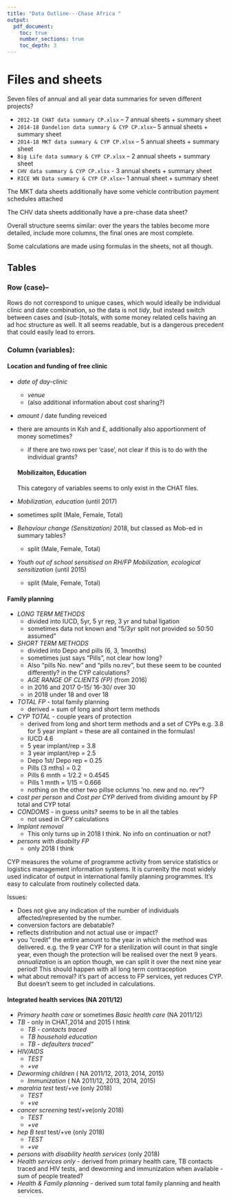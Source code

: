 ```yaml
---
title: "Data Outline---Chase Africa "
output:
  pdf_document:
    toc: true
    number_sections: true
    toc_depth: 3
---
```


# Files and sheets

Seven files of annual and all year data summaries for seven different projects?
  
* `2012-18 CHAT data summary CP.xlsx` -- 7 annual sheets + summary sheet
* `2014-18 Dandelion data summary & CYP CP.xlsx`-- 5 annual sheets + summary sheet
* `2014-18 MKT data summary & CYP CP.xlsx` -- 5 annual sheets + summary sheet
* `Big Life data summary & CYP CP.xlsx` -- 2 annual sheets + summary sheet
* `CHV data summary & CYP CP.xlsx` - 3 annual sheets + summary sheet
* `RICE WN Data summary & CYP CP.xlsx`-- 1 annual sheet + summary sheet

The MKT data sheets additionally have some vehicle contribution payment schedules attached

The CHV data sheets additionally have a pre-chase data sheet?
  
  Overall structure seems similar: over the years the tables become more detailed, include more columns, the final ones are most complete.

Some calculations are made using formulas in the sheets, not all though. 

## Tables

### Row (case)--

Rows do not correspond to unique cases, which would ideally be individual clinic and date combination, so the data is not *tidy*, but instead switch between cases and (sub-)totals, with some money related cells having an ad hoc structure as well. It all seems readable, but is a dangerous precedent that could easily lead to errors.

### Column (variables): 

#### Location and funding of free clinic

* *date of day-clinic*
  + *venue*
  + (also additional information about cost sharing?)
* *amount* / date funding reveiced
+ there are amounts in Ksh and £, additionally also apportionment of money sometimes?
  + if there are two rows per 'case', not clear if this is to do with the individual grants?
  
  #### Mobilizaiton, Education
  
  This category of variables seems to only exist in the CHAT files. 

* *Mobilization, education* (until 2017)
+ sometimes split (Male, Female, Total)
* *Behaviour change (Sensitization)* 2018, but classed as Mob-ed in summary tables?
  +  split (Male, Female, Total)
* *Youth out of school sensitised on RH/FP Mobilization, ecological sensitization* (until 2015)
  +  split (Male, Female, Total)

#### Family planning 

* *LONG TERM METHODS* 
  + divided into IUCD, 5yr, 5 yr rep, 3 yr and tubal ligation
  + sometimes data not known and "5/3yr split not provided so 50:50 assumed"
* *SHORT TERM METHODS* 
  + divided into Depo and pills (6, 3, 1months)
  + sometimes just says "Pills", not clear how long?
  + Also "pills No. new" and "pills no.rev", but these seem to be counted differently? in the CYP calculations?
  * *AGE RANGE OF CLIENTS (FP)* (from 2016)
  + in 2016 and 2017 0-15/ 16-30/ over 30
  + in 2018 under 18 and over 18
* *TOTAL FP* - total family planning
  + derived = sum of long and short term methods
* *CYP TOTAL* - couple years of protection
  + derived from long and short term methods and a set of CYPs e.g. 3.8 for 5 year implant = these are all contained in the formulas!
  + IUCD 4.6
  + 5 year implant/rep = 3.8
  + 3 year implant/rep = 2.5
  + Depo 1st/ Depo rep = 0.25
  + Pills (3 mths) = 0.2
  + Pills 6 mnth = 1/2.2 = 0.4545
  + Pills 1 mnth = 1/15  = 0.666
  + nothing on the other two pillse oclumns 'no. new and no. rev"?
* *cost per person* and *Cost per CYP*  derived from dividing amount by FP total and CYP total
* *CONDOMS* - in guess units? seems to be in all the tables
  + not used in CPY calculations
* *Implant removal* 
  + This only turns up in 2018 I think. No info on continuation or not?
* *persons with disabilty FP* 
  + only 2018 I think

CYP measures the volume of programme activity from service statistics or logistics management information systems. It is currenlty the most widely used indicator of output in international family planning programmes. It's easy to calculate from routinely collected data. 

Issues:
  
* Does not give any indication of the number of individuals affected/represented by the number. 
* conversion factors are debatable?
* reflects distribution and not actual use or impact?
* you "credit" the entire amount to the year in which the method was delivered. e.g. the 9 year CYP for a sterilization will count in that single year, even though the protection will be realised over the next 9 years. *annualization* is an option though, we can split it over the next nine year period! This should happen with all long term contraception
* what about removal? it's part of access to FP services, yet reduces CYP. But doesn't seem to get included in calculations. 

#### Integrated health services (NA 2011/12)

* *Primary health care* or sometimes *Basic health care* (NA 2011/12) 
* *TB* - only in CHAT,2014 and 2015 I htink
  + *TB - contacts traced* 
  + *TB household education* 
  + *TB - defaulters traced"* 
* *HIV/AIDS* 
  + *TEST* 
  + *+ve* 
* *Deworming children* ( NA 2011/12, 2013, 2014, 2015)
  + *Immunization* ( NA 2011/12, 2013, 2014, 2015)
* *maralria test* test/+ve (only 2018)
  + *TEST* 
  + *+ve* 
* *cancer screening* test/+ve(only 2018)
  + *TEST* 
  + *+ve* 
* *hep B test* test/+ve (only 2018)
  + *TEST* 
  + *+ve* 
* *persons with disability health services* (only 2018)
* *Health services only* - derived from primary health care, TB contacts traced and HIV tests, and deworming and immunization when available - sum of people treated?
* *Health & Family planning* - derived sum total family planning and health services. 



